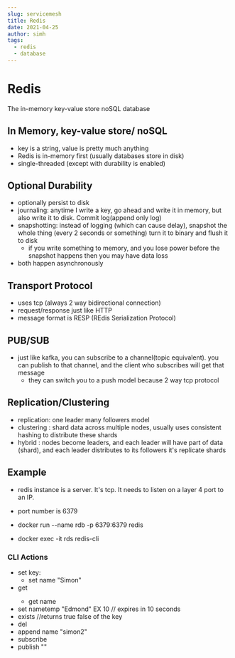 ```yaml
---
slug: servicemesh
title: Redis
date: 2021-04-25
author: simh
tags:
  - redis
  - database
---
```


# Redis

The in-memory key-value store noSQL database

## In Memory, key-value store/ noSQL

- key is a string, value is pretty much anything
- Redis is in-memory first (usually databases store in disk)
- single-threaded (except with durability is enabled)

## Optional Durability

- optionally persist to disk
- journaling: anytime I write a key, go ahead and write it in memory, but also write it to disk. Commit log(append only log)
- snapshotting: instead of logging (which can cause delay), snapshot the whole thing (every 2 seconds or something) turn it to binary and flush it to disk
  - if you write something to memory, and you lose power before the snapshot happens then you may have data loss
- both happen asynchronously

## Transport Protocol

- uses tcp (always 2 way bidirectional connection)
- request/response just like HTTP
- message format is RESP (REdis Serialization Protocol)

## PUB/SUB

- just like kafka, you can subscribe to a channel(topic equivalent). you can publish to that channel, and the client who subscribes will get that message
  - they can switch you to a push model because 2 way tcp protocol

## Replication/Clustering

- replication: one leader many followers model
- clustering : shard data across multiple nodes, usually uses consistent hashing to distribute these shards
- hybrid : nodes become leaders, and each leader will have part of data (shard), and each leader distributes to its followers it's replicate shards

## Example

- redis instance is a server. It's tcp. It needs to listen on a layer 4 port to an IP.
- port number is 6379
- docker run --name rdb -p 6379:6379 redis

- docker exec -it rds redis-cli

### CLI Actions

- set key:
  - set name "Simon"
- get <key>
  - get name
- set nametemp "Edmond" EX 10 // expires in 10 seconds
- exists <key> //returns true false of the key
- del <key> 
- append name "simon2"
- subscribe <channel-name>
- publish <channel-name> "<message>"